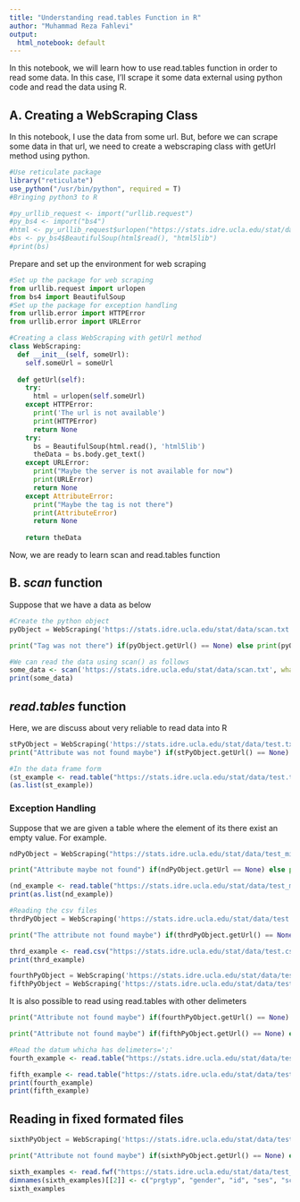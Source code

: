 ```yaml
---
title: "Understanding read.tables Function in R"
author: "Muhammad Reza Fahlevi"
output:
  html_notebook: default
---
```

In this notebook, we will learn how to use read.tables function in order to read some data. In this case, I'll scrape it some data external using python code and read the data using R.

## A. Creating a WebScraping Class
In this notebook, I use the data from some url. But, before we can scrape some data in that url, we need to create a webscraping class with getUrl method using python.

```r
#Use reticulate package
library("reticulate")
use_python("/usr/bin/python", required = T)
#Bringing python3 to R

#py_urllib_request <- import("urllib.request")
#py_bs4 <- import("bs4")
#html <- py_urllib_request$urlopen("https://stats.idre.ucla.edu/stat/data/test.txt")
#bs <- py_bs4$BeautifulSoup(html$read(), "html5lib")
#print(bs)

```
Prepare and set up the environment for web scraping
```python
#Set up the package for web scraping
from urllib.request import urlopen
from bs4 import BeautifulSoup
#Set up the package for exception handling
from urllib.error import HTTPError
from urllib.error import URLError

#Creating a class WebScraping with getUrl method
class WebScraping:
  def __init__(self, someUrl):
    self.someUrl = someUrl
  
  def getUrl(self):
    try:
      html = urlopen(self.someUrl)
    except HTTPError:
      print('The url is not available')
      print(HTTPError)
      return None
    try:
      bs = BeautifulSoup(html.read(), 'html5lib')
      theData = bs.body.get_text()
    except URLError:
      print("Maybe the server is not available for now")
      print(URLError)
      return None
    except AttributeError:
      print("Maybe the tag is not there")
      print(AttributeError)
      return None
    
    return theData
```
Now, we are ready to learn scan and read.tables function

## B. $scan$ function
Suppose that we have a data as below
```python
#Create the python object
pyObject = WebScraping('https://stats.idre.ucla.edu/stat/data/scan.txt')
```
```python
print("Tag was not there") if(pyObject.getUrl() == None) else print(pyObject.getUrl())
```
```r
#We can read the data using scan() as follows
some_data <- scan('https://stats.idre.ucla.edu/stat/data/scan.txt', what=list(age=0, names=""))
print(some_data)
```
## $read.tables$ function
Here, we are discuss about very reliable to read data into R
```python
stPyObject = WebScraping('https://stats.idre.ucla.edu/stat/data/test.txt')
print("Attribute was not found maybe") if(stPyObject.getUrl() == None) else print(stPyObject.getUrl())
```

```r
#In the data frame form
(st_example <- read.table("https://stats.idre.ucla.edu/stat/data/test.txt", header = TRUE))
(as.list(st_example))
```
### Exception Handling
Suppose that we are given a table where the element of its there exist an empty value. For example.
```python
ndPyObject = WebScraping("https://stats.idre.ucla.edu/stat/data/test_missing_comma.txt")
```
```python
print("Attribute maybe not found") if(ndPyObject.getUrl == None) else print(ndPyObject.getUrl())
```
```r
(nd_example <- read.table("https://stats.idre.ucla.edu/stat/data/test_missing_comma.txt", header=TRUE, sep=","))
print(as.list(nd_example))
```
```python
#Reading the csv files
thrdPyObject = WebScraping('https://stats.idre.ucla.edu/stat/data/test.csv')
```
```python
print("The attribute not found maybe") if(thrdPyObject.getUrl() == None) else print(thrdPyObject.getUrl())
```
```r
thrd_example <- read.csv("https://stats.idre.ucla.edu/stat/data/test.csv", header = TRUE)
print(thrd_example)
```

```python
fourthPyObject = WebScraping('https://stats.idre.ucla.edu/stat/data/testsemicolon.txt')
fifthPyObject = WebScraping('https://stats.idre.ucla.edu/stat/data/testz.txt')
```
It is also possible to read using read.tables with other delimeters
```python
print("Attribute not found maybe") if(fourthPyObject.getUrl() == None) else print(fourthPyObject.getUrl())

print("Attribute not found maybe") if(fifthPyObject.getUrl() == None) else print(fifthPyObject.getUrl())
```
```r
#Read the datum whicha has delimeters=';'
fourth_example <- read.table("https://stats.idre.ucla.edu/stat/data/testsemicolon.txt", header=TRUE, sep=";")

fifth_example <- read.table("https://stats.idre.ucla.edu/stat/data/testz.txt", header=TRUE, sep="z")
print(fourth_example)
print(fifth_example)
```
## Reading in fixed formated files
```python
sixthPyObject = WebScraping('https://stats.idre.ucla.edu/stat/data/test_fixed.txt')
```
```python
print("Attribute not found maybe") if(sixthPyObject.getUrl() == None) else print(sixthPyObject.getUrl())
```
```r
sixth_examples <- read.fwf("https://stats.idre.ucla.edu/stat/data/test_fixed.txt", width=c(8, 1, 3, 1, 1, 1))
dimnames(sixth_examples)[[2]] <- c("prgtyp", "gender", "id", "ses", "schtyp", "level")
sixth_examples
```


